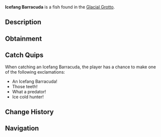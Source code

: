 {{FishInfobox
|image          = Icefang Barracuda.png
|rarity         = Rare
|sea            = First Sea
|location       = [[Glacial Grotto]]
|sublocation    = 
|sources        = Fishing Rod
|radar_location = 
|xp             = 300
|weather        = 
|time           = 
|season         = Winter
|bait           = Fish Head
|base_weight    = 45
|base_value     = 650
|weight_range   = 25
|base_chance    = 30
|base_resil     = 40
}}
'''Icefang Barracuda''' is a {{Rarity|Rare}} fish found in the [[Glacial Grotto]].

== Description ==
{{Description|A long, silver-gray predator with sharp, ice-coated teeth and glowing blue eyes.|Bestiary Entry}}

== Obtainment ==
{{Description|Patrols the deeper waters hunting for prey.|Bestiary Hint}}
{{Fish Availability|
Glacial Grotto
|top_rods      = 
Leviathan's Fang Rod\235625.62\175659.05;
Trident Rod\219625.19\176228.7;
Free Spirit Rod\211460.31\169677.14;
Krampus's Rod\207876.2\190816.01;
Magma Rod\195162.08\179145.33;
Plastic Rod\181103.86\166236.65;
Fast Rod\149006.29\187467.91;
Fischer's Rod\141673.3\178242.13;
Buddy Bond Rod\134524.34\167984.62;
No-Life Rod\184372.48\141930.32;
Ethereal Prism Rod\182686.16\121654.37;
Astralhook Rod\182295.65\119625.4;
Seraphic Rod\181210.1\124436.75;
Challenger's Rod\175577.94\124412.37;
Rod Of The Forgotten Fang\170036.07\116756.48;
Blazebringer Rod\162408.94\117413.29;
Rod Of The Depths\154367.84\109692.88;
Zeus Rod\153009.47\113015.02;
Verdant Shear Rod\151481.97\111791.4;
Rod Of The Exalted One\147972.26\111683.64;
Depthseeker Rod\139076.13\101861.01;
Avalanche Rod\125452.89\92265.13;
Volcanic Rod\119228.16\100832.21;
Steady Rod\48071.81\38811.11
|recommended   = Trident Rod
}}

== Catch Quips ==
When catching an Icefang Barracuda, the player has a chance to make one of the following exclamations:
* An Icefang Barracuda!
* Those teeth!
* What a predator!
* Ice cold hunter!

== Change History ==
{{Change History|{{subst:Current Version}}}}

== Navigation ==
{{Fish Navbox|Glacial Grotto}}